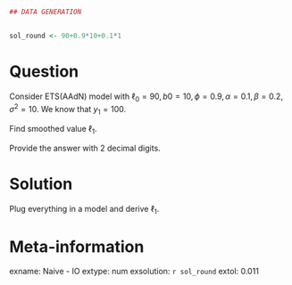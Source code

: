 ```r
## DATA GENERATION


sol_round <- 90+0.9*10+0.1*1


```

Question
========


Consider  ETS(AAdN)  model with $\ell_0 = 90, b0 = 10, \phi=0.9, \alpha=0.1,\beta=0.2,\sigma^2=10$. We know that $y_1=100$.

Find smoothed value  $\ell_1$.

Provide the answer with 2 decimal digits.

Solution
========

Plug everything in a model and derive   $\ell_1$.

Meta-information
================
exname: Naive - IO 
extype: num
exsolution: `r sol_round`
extol: 0.011